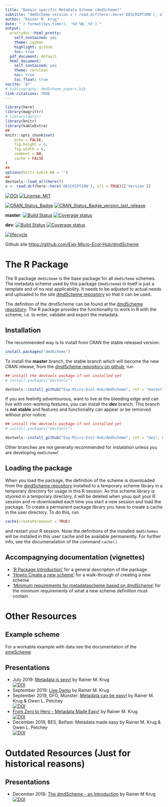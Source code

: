 ```yaml
---
title: "Domain specific MetaData Scheme (dmdScheme)"
subtitle: "dmdScheme version v`r read.dcf(here::here('DESCRIPTION'), all = TRUE)[['Version']]`"
author: "Rainer M. Krug"
date: "`r format(Sys.time(), '%d %B, %Y')`"
output:
  prettydoc::html_pretty:
    self_contained: yes 
    theme: cayman
    highlight: github
    toc: true
  pdf_document: default
  html_document:
    self_contained: yes
    theme: cerulean
    toc: true
    toc_float: true
nocite: '@*'
# bibliography: dmdScheme_papers.bib
link-citations: TRUE
---
```


```r
library(here)
library(magrittr)
# library(dplyr)
library(knitr)
library(kableExtra)
##
knitr::opts_chunk$set(
	echo = FALSE,
	fig.height = 6,
	fig.width = 6,
	comment = NA,
	cache = FALSE
)
##
options(knitr.kable.NA = '')
##
devtools::load_all(here())
v <- read.dcf(here::here('DESCRIPTION'), all = TRUE)[['Version']]
```

[![DOI](https://zenodo.org/badge/DOI/10.5281/zenodo.3581970.svg)](https://doi.org/10.5281/zenodo.3581970)
[![License: MIT](https://img.shields.io/badge/License-MIT-yellow.svg)](https://opensource.org/licenses/MIT)

[![CRAN_Status_Badge](https://www.r-pkg.org/badges/version/dmdScheme)](https://cran.r-project.org/package=dmdScheme) [![CRAN_Status_Badge_version_last_release](https://www.r-pkg.org/badges/version-last-release/dmdScheme)](https://cran.r-project.org/package=dmdScheme)

**master**: [![Build Status](https://travis-ci.org/Exp-Micro-Ecol-Hub/dmdScheme.svg?branch=master)](https://travis-ci.org/Exp-Micro-Ecol-Hub/dmdScheme) [![Coverage status](https://codecov.io/gh/Exp-Micro-Ecol-Hub/dmdScheme/branch/master/graph/badge.svg)](https://codecov.io/github/Exp-Micro-Ecol-Hub/dmdScheme?branch=master)

**dev**: [![Build Status](https://travis-ci.org/Exp-Micro-Ecol-Hub/dmdScheme.svg?branch=dev)](https://travis-ci.org/Exp-Micro-Ecol-Hub/dmdScheme) [![Coverage status](https://codecov.io/gh/Exp-Micro-Ecol-Hub/dmdScheme/branch/master/graph/badge.svg)](https://codecov.io/github/Exp-Micro-Ecol-Hub/dmdScheme?branch=dev)
<!-- [![AppVeyor build status](https://ci.appveyor.com/api/projects/status/github/Exp-Micro-Ecol-Hub/dmdScheme?branch=master&svg=true)](https://ci.appveyor.com/project/Exp-Micro-Ecol-Hub/dmdScheme) -->


[![lifecycle](https://img.shields.io/badge/lifecycle-maturing-orange.png)](https://www.tidyverse.org/lifecycle/#maturing)

Github site [https://github.com/Exp-Micro-Ecol-Hub/dmdScheme](https://github.com/Exp-Micro-Ecol-Hub/dmdScheme)

<!-- # User Manual of the dmdScheme -->
<!-- See the vignette "User Manual" at <a href="user_manual.html" target="_blank">vignette 'User manual'</a>. -->

<!-- # Desription and Definition of the dmdScheme -->
<!-- See the vignette "Description" at <a href="description_dmdScheme.html" target="_blank">vignette 'Description'</a>. -->

# The R Package
The R package `dmdScheme` is the base package for all `dmdScheme` schemes. The metadata scheme used by this package (`dmdScheme`) in itself is just a template and of no real applicability. It needs to be adjusted to actual needs and uploaded to the site [dmdScheme repository](https://github.com/Exp-Micro-Ecol-Hub/dmdSchemeRepository/tree/master) so that it can be used.

The definition of the dmdScheme can be found at the [dmdScheme repository](https://github.com/Exp-Micro-Ecol-Hub/dmdSchemeRepository). The R package provides the functionality to work in R with the scheme, i.e. to enter, validate and export the metadata.

## Installation

The recommended way is to install from CRAN the stable released version:

```r
install.packages("dmdScheme")
```


To install the **master** branch, the stable branch which will become the new CRAN release, from the [dmdScheme repository on github](https://github.com/Exp-Micro-Ecol-Hub/dmdScheme/tree/master), run
 
```r
## install the devtools package if not installed yet
# install.packages("devtools")

devtools::install_github("Exp-Micro-Ecol-Hub/dmdScheme", ref = "master", build_opts = NULL)
```
 
If you are feelinfg adventourous, want to live at the bleeding edge and can live with non-working features, you can install the **dev** branch. This branch is **not stable** and features and functionality can appear or be remioved without prior notice:

```r
## install the devtools package if not installed yet
# install.packages("devtools")

devtools::install_github("Exp-Micro-Ecol-Hub/dmdScheme", ref = "dev", build_opts = NULL)
```
 
Other branches are not generally recommended for instalation unless you are developing `dmdScheme`!

## Loading the package

When you load the package, the definition of the scheme is downloaded from the [dmdScheme repository](https://github.com/Exp-Micro-Ecol-Hub/dmdSchemeRepository/tree/master) installed to a temporary scheme library in a temporary directory for usage in this R session. As this scheme library is styored in a temporary directory, it will be deleted when youu quit your R session and re-downloaded each time you start a new session and load the package. To create a permanent package library you have to create a cache in the user directory. To do this, run

```r
cache(createPermanent = TRUE)
```

and restart your R session. Noiw the definitions of the installed `dmdSchemes` will be installed in this user cache and be available permanently. For further info, see the documenatation of the command `cache()`.

## Accompagnying documentation (vignettes)

- <a href="r_package_introduction.html" target="_blank">'R Package Introduction'</a> for a general description of the package
- <a href="Howto_create_new_scheme.html" target="_blank">'Howto Create a new scheme'</a> for a walk-through of creating a new scheme
- <a href="minimum_requirements_dmdscheme.html" target="_blank">'Minimum requirements for metadatascheme based on dmdScheme'</a> for the minimum requirements of what a new scheme definition must contain.

# Other Resources

## Example scheme

For a workable example with data see the documentation of the [emeScheme](https://exp-micro-ecol-hub.github.io/emeScheme/)

## Presentations

- July 2019: [Metadata is sexy!](https://rkrug.github.io/metadata_is_sexy/metadata_is_sexy.html) by Rainer M. Krug  
    [![DOI](https://zenodo.org/badge/DOI/10.5281/zenodo.3246331.svg)](https://doi.org/10.5281/zenodo.3246331)
- September 2019: [Live Demo](https://rkrug.github.io/LiveDemoDmdScheme/) by Rainer M. Krug  
- September 2019, GFÖ, Münster: [Metadata can be easy!](https://rkrug.github.io/GFO_2019) by Rainer M. Krug & Owen L. Petchey   
    [![DOI](https://zenodo.org/badge/DOI/10.5281/zenodo.3386077.svg)](https://doi.org/10.5281/zenodo.3386077)
- [From Zero to Hero - Metadata Made Easy!](https://rkrug.github.io/from_zero_to_hero-metadata_made_easy/from_zero_to_hero-metadata_can_be_easy.html) by Rainer M. Krug   
    [![DOI](https://zenodo.org/badge/DOI/10.5281/zenodo.3517816.svg)](https://doi.org/10.5281/zenodo.3517816)
- December 2019, BES, Belfast: Metadata made easy by Rainer M. Krug & Owen L. Petchey   
    [![DOI](https://zenodo.org/badge/DOI/10.5281/zenodo.3571351.svg)](https://doi.org/10.5281/zenodo.3571351)


# Outdated Resources (**Just for historical reasons**)
## Presentations
- December 2018: [The dmdScheme - an Introduction](https://rkrug.github.io/emeScheme_Introduction/The_emeScheme.html) by Rainer M Krug  
    [![DOI](https://zenodo.org/badge/DOI/10.5281/zenodo.2244998.svg)](https://doi.org/10.5281/zenodo.2244998)
